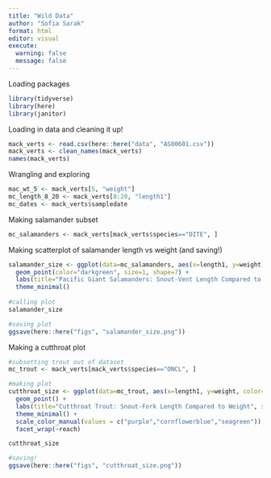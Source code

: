 ```yaml
---
title: "Wild Data"
author: "Sofia Sarak"
format: html
editor: visual
execute: 
  warning: false
  message: false
---
```


Loading packages
```r
library(tidyverse)
library(here)
library(janitor)
```

Loading in data and cleaning it up!
```r
mack_verts <- read.csv(here::here("data", "AS00601.csv"))
mack_verts <- clean_names(mack_verts)
names(mack_verts)
```

Wrangling and exploring
```r
mac_wt_5 <- mack_verts[5, "weight"]
mc_length_8_20 <- mack_verts[8:20, "length1"]
mc_dates <- mack_verts$sampledate
```

Making salamander subset
```r
mc_salamanders <- mack_verts[mack_verts$species=="DITE", ]
```

Making scatterplot of salamander length vs weight (and saving!)
```r
salamander_size <- ggplot(data=mc_salamanders, aes(x=length1, y=weight)) + 
  geom_point(color="darkgreen", size=1, shape=7) + 
  labs(title="Pacific Giant Salamanders: Snout-Vent Length Compared to Weight", subtitle = "Data from the Aquatic Vertebrate Population Study*", caption="*Collected at Mack Creek, Andrews Experimental Forest (1987 to present)", x="Snout-Vent Length (mm)", y="Weight (grams)") + 
  theme_minimal() 
 
#calling plot
salamander_size 

#saving plot
ggsave(here::here("figs", "salamander_size.png"))
```

Making a cutthroat plot
```r
#subsetting trout out of dataset
mc_trout <- mack_verts[mack_verts$species=="ONCL", ]

#making plot
cutthroat_size <- ggplot(data=mc_trout, aes(x=length1, y=weight, color=reach)) + 
  geom_point() + 
  labs(title="Cutthroat Trout: Snout-Fork Length Compared to Weight", subtitle = "Data from the Aquatic Vertebrate Population Study*", caption="*Collected at Mack Creek, Andrews Experimental Forest (1987 to present)", x="Snout-Fork Length (mm)", y="Weight (grams)") +
  theme_minimal() +
  scale_color_manual(values = c("purple","cornflowerblue","seagreen")) +
  facet_wrap(~reach)

cutthroat_size

#saving!
ggsave(here::here("figs", "cutthroat_size.png"))
```


